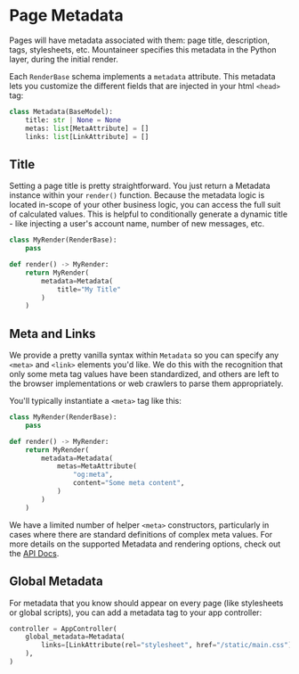 # Page Metadata

Pages will have metadata associated with them: page title, description,
tags, stylesheets, etc. Mountaineer specifies this metadata in the Python
layer, during the initial render.

Each `RenderBase` schema implements a `metadata` attribute. This metadata
lets you customize the different fields that are injected in your
html `<head>` tag:

```python
class Metadata(BaseModel):
    title: str | None = None
    metas: list[MetaAttribute] = []
    links: list[LinkAttribute] = []
```

## Title

Setting a page title is pretty straightforward. You just return a
Metadata instance within your `render()` function. Because the metadata
logic is located in-scope of your other business logic, you can access
the full suit of calculated values. This is helpful to conditionally
generate a dynamic title - like injecting a user's account name, number
of new messages, etc.

```python
class MyRender(RenderBase):
    pass

def render() -> MyRender:
    return MyRender(
        metadata=Metadata(
            title="My Title"
        )
    )
```

## Meta and Links

We provide a pretty vanilla syntax within `Metadata` so you can specify
any `<meta>` and `<link>` elements you'd like. We do this with the
recognition that only some meta tag values have been standardized, and
others are left to the browser implementations or web crawlers to parse
them appropriately.

You'll typically instantiate a `<meta>` tag like this:

```python
class MyRender(RenderBase):
    pass

def render() -> MyRender:
    return MyRender(
        metadata=Metadata(
            metas=MetaAttribute(
                "og:meta",
                content="Some meta content",
            )
        )
    )
```

We have a limited number of helper `<meta>` constructors, particularly in
cases where there are standard definitions of complex meta values. For
more details on the supported Metadata and rendering options, check out
the [API Docs](/mountaineer/api/render).

## Global Metadata

For metadata that you know should appear on every page (like stylesheets or global
scripts), you can add a metadata tag to your app controller:

```python
controller = AppController(
    global_metadata=Metadata(
        links=[LinkAttribute(rel="stylesheet", href="/static/main.css")]
    ),
)
```
